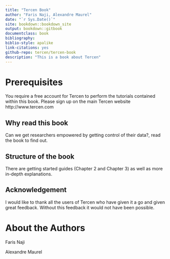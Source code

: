 ```yaml
--- 
title: "Tercen Book"
author: "Faris Naji, Alexandre Maurel"
date: "`r Sys.Date()`"
site: bookdown::bookdown_site
output: bookdown::gitbook
documentclass: book
bibliography: 
biblio-style: apalike
link-citations: yes
github-repo: tercen/tercen-book
description: "This is a book about Tercen"
---
```


# Prerequisites
You require a free account for Tercen to perform the tutorials contained within this book.
Please sign up on the main Tercen website http://www.tercen.com

## Why read this book
Can we get researchers empowered by getting control of their data?, read the book to find out.

## Structure of the book
There are getting started guides (Chapter 2 and Chapter 3) as well as more in-depth explanations.

## Acknowledgement
I would like to thank all the users of Tercen who have given it a go and given great feedback. Without this feedback it would not have been possible.

# About the Authors
Faris Naji

Alexandre Maurel

